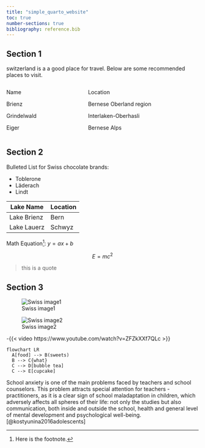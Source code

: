 ```yaml
---
title: "simple_quarto_website"
toc: true
number-sections: true
bibliography: reference.bib
---
```


## Section 1
switzerland is a a good place for travel. Below are some recommended places to visit.

:::: {.columns}

::: {.column width="40%"}
Name

Brienz

Grindelwald

Eiger


:::

::: {.column width="60%"}
Location

Bernese Oberland region

Interlaken-Oberhasli

Bernese Alps


:::

::::


## Section 2

Bulleted List for Swiss chocolate brands:

- Toblerone
- Läderach
- Lindt


| Lake Name | Location| 
| -------- | ------- | 
| Lake Brienz | Bern | 
| Lake Lauerz | Schwyz |

Math Equation[^1]:
$y = ax + b$

$$
E=mc^2
$$

[^1]: Here is the footnote.

>this is a quote

## Section 3

![Swiss image1](./images/image1.jpeg)

![Swiss image2](./images/image2.jpeg)



-{{< video https://www.youtube.com/watch?v=ZFZkXXf7QLc >}}

```mermaid
flowchart LR
  A[food] --> B(sweets)
  B --> C{what}
  C --> D[bubble tea]
  C --> E[cupcake]
```

School anxiety is one of the main problems faced by teachers and school counselors. This problem attracts special attention for teachers - practitioners, as it is a clear sign of school maladaptation in children, which adversely affects all spheres of their life: not only the studies but also communication, both inside and outside the school, health and general level of mental development and psychological well-being.
[@kostyunina2016adolescents]
